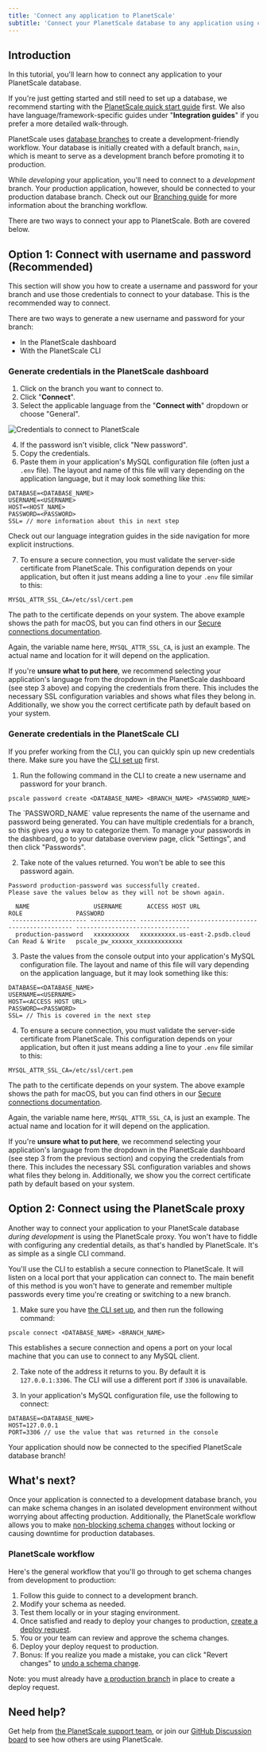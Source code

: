 ```yaml
---
title: 'Connect any application to PlanetScale'
subtitle: 'Connect your PlanetScale database to any application using connection strings or the PlanetScale proxy'
---
```


## Introduction

In this tutorial, you'll learn how to connect any application to your PlanetScale database.

If you're just getting started and still need to set up a database, we recommend starting with the [PlanetScale quick start guide](/docs/tutorials/planetscale-quick-start-guide) first. We also have language/framework-specific guides under "**Integration guides**" if you prefer a more detailed walk-through.

PlanetScale uses [database branches](/docs/concepts/branching) to create a development-friendly workflow. Your database is initially created with a default branch, `main`, which is meant to serve as a development branch before promoting it to production.

While *developing* your application, you'll need to connect to a *development* branch. Your production application, however, should be connected to your production database branch. Check out our [Branching guide](/docs/concepts/branching) for more information about the branching workflow.

There are two ways to connect your app to PlanetScale. Both are covered below.

## Option 1: Connect with username and password (Recommended)

This section will show you how to create a username and password for your branch and use those credentials to connect to your database. This is the recommended way to connect.

There are two ways to generate a new username and password for your branch:

- In the PlanetScale dashboard
- With the PlanetScale CLI

### Generate credentials in the PlanetScale dashboard

1. Click on the branch you want to connect to.
2. Click "**Connect**".
3. Select the applicable language from the "**Connect with**" dropdown or choose "General".

![Credentials to connect to PlanetScale](/docs/img/docs/planetscale-branch-credentials.png)

4. If the password isn't visible, click "New password".
5. Copy the credentials.
6. Paste them in your application's MySQL configuration file (often just a `.env` file). The layout and name of this file will vary depending on the application language, but it may look something like this:

```
DATABASE=<DATABASE_NAME>
USERNAME=<USERNAME>
HOST=<HOST_NAME>
PASSWORD=<PASSWORD>
SSL= // more information about this in next step
```

Check out our language integration guides in the side navigation for more explicit instructions.

7. To ensure a secure connection, you must validate the server-side certificate from PlanetScale. This configuration depends on your application, but often it just means adding a line to your `.env` file similar to this:

```
MYSQL_ATTR_SSL_CA=/etc/ssl/cert.pem
```

The path to the certificate depends on your system. The above example shows the path for macOS, but you can find others in our [Secure connections documentation](/docs/concepts/secure-connections#ca-root-configuration).

Again, the variable name here, `MYSQL_ATTR_SSL_CA`, is just an example. The actual name and location for it will depend on the application.

If you're **unsure what to put here**, we recommend selecting your application's language from the dropdown in the PlanetScale dashboard (see step 3 above) and copying the credentials from there. This includes the necessary SSL configuration variables and shows what files they belong in. Additionally, we show you the correct certificate path by default based on your system.

### Generate credentials in the PlanetScale CLI

If you prefer working from the CLI, you can quickly spin up new credentials there. Make sure you have the [CLI set up](/docs/concepts/planetscale-environment-setup) first.

1. Run the following command in the CLI to create a new username and password for your branch.

```
pscale password create <DATABASE_NAME> <BRANCH_NAME> <PASSWORD_NAME>
```

<InfoBlock type='note'>
  The `PASSWORD_NAME` value represents the name of the username and password being generated. You can have multiple credentials for a branch, so this gives you a way to categorize them. To manage your passwords in the dashboard, go to your database overview page, click "Settings", and then click "Passwords".
</InfoBlock>

2. Take note of the values returned. You won't be able to see this password again.

```
Password production-password was successfully created.
Please save the values below as they will not be shown again.

  NAME                  USERNAME       ACCESS HOST URL                     ROLE               PASSWORD
 --------------------- ------------- --------------------------------- ------------------ --------------------------------
  production-password   xxxxxxxxxx   xxxxxxxxxx.us-east-2.psdb.cloud   Can Read & Write   pscale_pw_xxxxxx_xxxxxxxxxxxxx
```

3. Paste the values from the console output into your application's MySQL configuration file. The layout and name of this file will vary depending on the application language, but it may look something like this:

```
DATABASE=<DATABASE_NAME>
USERNAME=<USERNAME>
HOST=<ACCESS HOST URL>
PASSWORD=<PASSWORD>
SSL= // This is covered in the next step
```

4. To ensure a secure connection, you must validate the server-side certificate from PlanetScale. This configuration depends on your application, but often it just means adding a line to your `.env` file similar to this:

```
MYSQL_ATTR_SSL_CA=/etc/ssl/cert.pem
```

The path to the certificate depends on your system. The above example shows the path for macOS, but you can find others in our [Secure connections documentation](/docs/concepts/secure-connections#ca-root-configuration).

Again, the variable name here, `MYSQL_ATTR_SSL_CA`, is just an example. The actual name and location for it will depend on the application.

If you're **unsure what to put here**, we recommend selecting your application's language from the dropdown in the PlanetScale dashboard (see step 3 from the previous section) and copying the credentials from there. This includes the necessary SSL configuration variables and shows what files they belong in. Additionally, we show you the correct certificate path by default based on your system.

## Option 2: Connect using the PlanetScale proxy

Another way to connect your application to your PlanetScale database *during development* is using the PlanetScale proxy. You won't have to fiddle with configuring any credential details, as that's handled by PlanetScale. It's as simple as a single CLI command.

You'll use the CLI to establish a secure connection to PlanetScale. It will listen on a local port that your application can connect to. The main benefit of this method is you won't have to generate and remember multiple passwords every time you're creating or switching to a new branch.

1. Make sure you have [the CLI set up](/docs/concepts/planetscale-environment-setup), and then run the following command:

```
pscale connect <DATABASE_NAME> <BRANCH_NAME>
```

This establishes a secure connection and opens a port on your local machine that you can use to connect to any MySQL client.

2. Take note of the address it returns to you. By default it is `127.0.0.1:3306`. The CLI will use a different port if `3306` is unavailable.

3. In your application's MySQL configuration file, use the following to connect:

```
DATABASE=<DATABASE_NAME>
HOST=127.0.0.1
PORT=3306 // use the value that was returned in the console
```

Your application should now be connected to the specified PlanetScale database branch!

## What's next?

Once your application is connected to a development database branch, you can make schema changes in an isolated development environment without worrying about affecting production. Additionally, the PlanetScale workflow allows you to make [non-blocking schema changes](/docs/concepts/nonblocking-schema-changes) without locking or causing downtime for production databases.

### PlanetScale workflow

Here's the general workflow that you'll go through to get schema changes from development to production:

1. Follow this guide to connect to a development branch.
2. Modify your schema as needed.
3. Test them locally or in your staging environment.
4. Once satisfied and ready to deploy your changes to production, [create a deploy request](/docs/concepts/deploy-requests).
5. You or your team can review and approve the schema changes.
6. Deploy your deploy request to production.
7. Bonus: If you realize you made a mistake, you can click "Revert changes" to [undo a schema change](/docs/concepts/deploy-requests#revert-a-schema-change).

Note: you must already have [a production branch](/docs/concepts/branching#promote-a-branch-to-production) in place to create a deploy request.

## Need help?

Get help from [the PlanetScale support team](https://support.planetscale.com), or join our [GitHub Discussion board](https://github.com/planetscale/discussion/discussions) to see how others are using PlanetScale.
